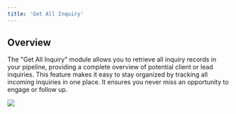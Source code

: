 ```yaml
---
title: 'Get All Inquiry'
---
```


## Overview

The "Get All Inquiry" module allows you to retrieve all inquiry records in your pipeline, providing a complete overview of potential client or lead inquiries. This feature makes it easy to stay organized by tracking all incoming inquiries in one place. It ensures you never miss an opportunity to engage or follow up.



![](/images/workflows/get_all_inquiry001.png)